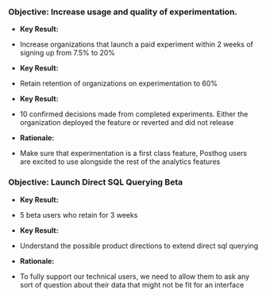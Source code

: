 ### Objective: Increase usage and quality of experimentation. 

* **Key Result:**
 * Increase organizations that launch a paid experiment within 2 weeks of signing up from 7.5% to 20%
* **Key Result:** 
 * Retain retention of organizations on experimentation to 60%
* **Key Result:**
 * 10 confirmed decisions made from completed experiments. Either the organization deployed the feature or reverted and did not release

* **Rationale:**
 * Make sure that experimentation is a first class feature, Posthog users are excited to use alongside the rest of the analytics features

### Objective: Launch Direct SQL Querying Beta

* **Key Result:**
 * 5 beta users who retain for 3 weeks
* **Key Result:**
 * Understand the possible product directions to extend direct sql querying

* **Rationale:**
 * To fully support our technical users, we need to allow them to ask any sort of question about their data that might not be fit for an interface